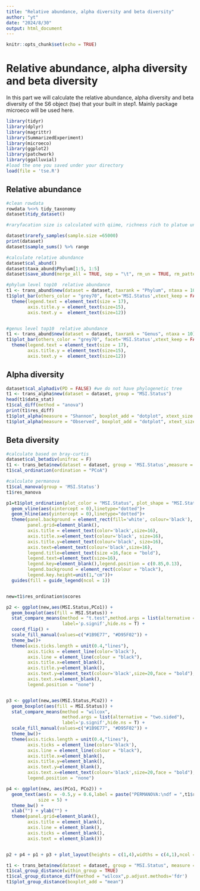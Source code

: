 ```yaml
---
title: "Relative abundance, alpha diversity and beta diversity"
author: "yt"
date: "2024/8/30"
output: html_document
---
```


```r
knitr::opts_chunk$set(echo = TRUE)
```

# Relative abundance, alpha diversity and beta diversity

In this part we will calculate the relative abundance, alpha diversity and beta diversity of the S6 object (tse) that your built in step1. Mainly package microeco will be used here.

```r

library(tidyr)
library(dplyr)
library(magrittr)
library(SummarizedExperiment)
library(microeco)
library(ggplot2)
library(patchwork)
library(ggalluvial)
#load the one you saved under your directory
load(file = 'tse.R')
```

## Relative abundance

```r
#clean rowdata
rowdata %<>% tidy_taxonomy
dataset$tidy_dataset()

#raryfacation size is calculated with qiime, richness rich to platue until sequence depth of 65000

dataset$rarefy_samples(sample.size =65000)
print(dataset)
dataset$sample_sums() %>% range

#calculate relative abundance
dataset$cal_abund()
dataset$taxa_abund$Phylum[1:5, 1:5]
dataset$save_abund(merge_all = TRUE, sep = "\t", rm_un = TRUE, rm_pattern = "__$|Sedis$", quote = FALSE)

#phylum level top10  relative abundance
t1 <- trans_abund$new(dataset = dataset, taxrank = "Phylum", ntaxa = 10)
t1$plot_bar(others_color = "grey70", facet='MSI.Status',xtext_keep = FALSE, legend_text_italic = FALSE)+
  theme(legend.text = element_text(size = 17),
        axis.title.y = element_text(size=15),
        axis.text.y =  element_text(size=12))


#genus level top10  relative abundance
t1 <- trans_abund$new(dataset = dataset, taxrank = "Genus", ntaxa = 10)
t1$plot_bar(others_color = "grey70", facet='MSI.Status',xtext_keep = FALSE, legend_text_italic = FALSE)+
  theme(legend.text = element_text(size = 17),
        axis.title.y = element_text(size=15),
        axis.text.y =  element_text(size=12))

```

## Alpha diversity

```r
dataset$cal_alphadiv(PD = FALSE) #we do not have phylogenetic tree
t1 <- trans_alpha$new(dataset = dataset, group = "MSI.Status")
head(t1$data_stat)
t1$cal_diff(method = "anova")
print(t1$res_diff)
t1$plot_alpha(measure = "Shannon", boxplot_add = "dotplot", xtext_size = 15)
t1$plot_alpha(measure = "Observed", boxplot_add = "dotplot", xtext_size = 15)
```

## Beta diversity

```r

#calculate based on bray-curtis
dataset$cal_betadiv(unifrac = F)
t1 <- trans_beta$new(dataset = dataset, group = 'MSI.Status',measure = "bray")
t1$cal_ordination(ordination = "PCoA")

#calculate permanova
t1$cal_manova(group = 'MSI.Status')
t1$res_manova

p1=t1$plot_ordination(plot_color = "MSI.Status", plot_shape = "MSI.Status", plot_type = c("point", "ellipse"))+
  geom_vline(aes(xintercept = 0),linetype="dotted")+
  geom_hline(aes(yintercept = 0),linetype="dotted")+
  theme(panel.background = element_rect(fill='white', colour='black'),
        panel.grid=element_blank(), 
        axis.title = element_text(color='black',size=16),
        axis.title.x=element_text(colour='black', size=16),
        axis.title.y=element_text(colour='black', size=16),
        axis.text=element_text(colour='black',size=16),
        legend.title=element_text(size =16,face = "bold"),
        legend.text=element_text(size=16),
        legend.key=element_blank(),legend.position = c(0.85,0.13),
        legend.background = element_rect(colour = "black"),
        legend.key.height=unit(1,"cm"))+
  guides(fill = guide_legend(ncol = 1))


new=t1$res_ordination$scores

p2 <- ggplot(new,aes(MSI.Status,PCo1)) +
  geom_boxplot(aes(fill = MSI.Status)) +
  stat_compare_means(method = "t.test",method.args = list(alternative = "two.sided"),
                     label='p.signif',hide.ns = T) +
  coord_flip() +
  scale_fill_manual(values=c("#1B9E77", "#D95F02")) +
  theme_bw()+
  theme(axis.ticks.length = unit(0.4,"lines"), 
        axis.ticks = element_line(color='black'),
        axis.line = element_line(colour = "black"), 
        axis.title.x=element_blank(),
        axis.title.y=element_blank(),
        axis.text.y=element_text(colour='black',size=20,face = "bold"),
        axis.text.x=element_blank(),
        legend.position = "none")


p3 <- ggplot(new,aes(MSI.Status,PCo2)) +
  geom_boxplot(aes(fill = MSI.Status)) +
  stat_compare_means(method = "wilcox",
                     method.args = list(alternative = "two.sided"),
                     label='p.signif',hide.ns = T) +
  scale_fill_manual(values=c("#1B9E77", "#D95F02")) +
  theme_bw()+
  theme(axis.ticks.length = unit(0.4,"lines"), 
        axis.ticks = element_line(color='black'),
        axis.line = element_line(colour = "black"), 
        axis.title.x=element_blank(),
        axis.title.y=element_blank(),
        axis.text.y=element_blank(),
        axis.text.x=element_text(colour='black',size=20,face = "bold"),
        legend.position = "none")

p4 <- ggplot(new, aes(PCo1, PCo2)) +
  geom_text(aes(x = -0.5,y = 0.6,label = paste("PERMANOVA:\ndf = ",t1$res_manova$`Df`[1],  "\nR2 = ",round(t1$res_manova$`R2`[1],3),  "\np-value = ",t1$res_manova$`Pr(>F)`[1],sep = "")),
            size = 5) +
  theme_bw() +
  xlab("") + ylab("") +
  theme(panel.grid=element_blank(), 
        axis.title = element_blank(),
        axis.line = element_blank(),
        axis.ticks = element_blank(),
        axis.text = element_blank())


p2 + p4 + p1 + p3 + plot_layout(heights = c(1,4),widths = c(4,1),ncol = 2,nrow = 2)

```

```r
t1 <- trans_beta$new(dataset = dataset, group = "MSI.Status", measure = "bray")
t1$cal_group_distance(within_group = TRUE)
t1$cal_group_distance_diff(method = "wilcox",p.adjust.methods='fdr')
t1$plot_group_distance(boxplot_add = "mean")
```

## 

## 

